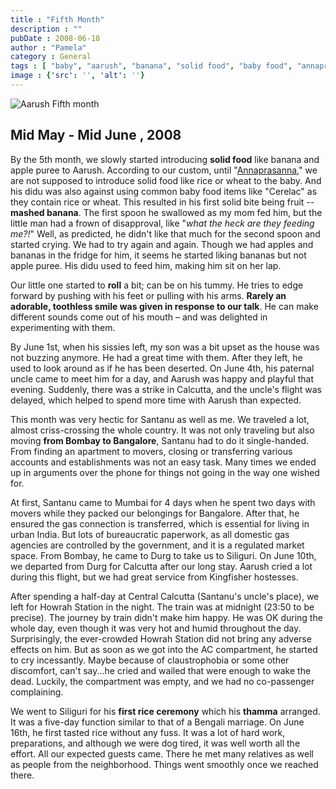 ```yaml
---
title : "Fifth Month"
description : ""
pubDate : 2008-06-18
author : "Pamela"
category : General
tags : [ "baby", "aarush", "banana", "solid food", "baby food", "annaprasanna",]
image : {'src': '', 'alt': ''}
---
```


<Image src={pic1} alt="Aarush Fifth month"/>

## Mid May  - Mid June , 2008  

By the 5th month, we slowly started introducing **solid food** like banana and apple puree to Aarush. According to our custom, until "[Annaprasanna](http://aarush.santm.com/gallery3/index.php/Annaprasanna)," we are not supposed to introduce solid food like rice or wheat to the baby. And his didu was also against using common baby food items like "Cerelac" as they contain rice or wheat. This resulted in his first solid bite being fruit -- **mashed banana**. The first spoon he swallowed as my mom fed him, but the little man had a frown of disapproval, like "*what the heck are they feeding me?!*" Well, as predicted, he didn't like that much for the second spoon and started crying. We had to try again and again. Though we had apples and bananas in the fridge for him, it seems he started liking bananas but not apple puree. His didu used to feed him, making him sit on her lap.

Our little one started to **roll** a bit; can be on his tummy. He tries to edge forward by pushing with his feet or pulling with his arms. **Rarely an adorable, toothless smile was given in response to our talk**. He can make different sounds come out of his mouth – and was delighted in experimenting with them.

By June 1st, when his sissies left, my son was a bit upset as the house was not buzzing anymore. He had a great time with them. After they left, he used to look around as if he has been deserted. On June 4th, his paternal uncle came to meet him for a day, and Aarush was happy and playful that evening. Suddenly, there was a strike in Calcutta, and the uncle's flight was delayed, which helped to spend more time with Aarush than expected.

This month was very hectic for Santanu as well as me. We traveled a lot, almost criss-crossing the whole country. It was not only traveling but also moving **from Bombay to Bangalore**, Santanu had to do it single-handed. From finding an apartment to movers, closing or transferring various accounts and establishments was not an easy task. Many times we ended up in arguments over the phone for things not going in the way one wished for.

At first, Santanu came to Mumbai for 4 days when he spent two days with movers while they packed our belongings for Bangalore. After that, he ensured the gas connection is transferred, which is essential for living in urban India. But lots of bureaucratic paperwork, as all domestic gas agencies are controlled by the government, and it is a regulated market space. From Bombay, he came to Durg to take us to Siliguri. On June 10th, we departed from Durg for Calcutta after our long stay. Aarush cried a lot during this flight, but we had great service from Kingfisher hostesses.

After spending a half-day at Central Calcutta (Santanu's uncle's place), we left for Howrah Station in the night. The train was at midnight (23:50 to be precise). The journey by train didn't make him happy. He was OK during the whole day, even though it was very hot and humid throughout the day. Surprisingly, the ever-crowded Howrah Station did not bring any adverse effects on him. But as soon as we got into the AC compartment, he started to cry incessantly. Maybe because of claustrophobia or some other discomfort, can't say...he cried and wailed that were enough to wake the dead. Luckily, the compartment was empty, and we had no co-passenger complaining.

We went to Siliguri for his **first rice ceremony** which his **thamma** arranged. It was a five-day function similar to that of a Bengali marriage. On June 16th, he first tasted rice without any fuss. It was a lot of hard work, preparations, and although we were dog tired, it was well worth all the effort. All our expected guests came. There he met many relatives as well as people from the neighborhood. Things went smoothly once we reached there.